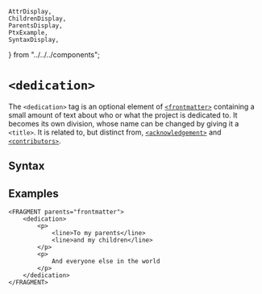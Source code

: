    AttrDisplay,
    ChildrenDisplay,
    ParentsDisplay,
    PtxExample,
    SyntaxDisplay,
} from "../../../components";

# `<dedication>`

The `<dedication>` tag is an optional element of [`<frontmatter>`](./frontmatter) containing
a small amount of text about who or what the project is dedicated to.  It 
becomes its own division, whose name can be changed by giving it a `<title>`.  It is related to,
but distinct from, [`<acknowledgement>`](./acknowledgement) and [`<contributors>`](./contributors).

## Syntax

<SyntaxDisplay name="dedication" />

## Examples

```ptx-example
<FRAGMENT parents="frontmatter">
    <dedication>
        <p>
            <line>To my parents</line>
            <line>and my children</line>
        </p>
        <p>
            And everyone else in the world
        </p>
    </dedication>
</FRAGMENT>
```
    
